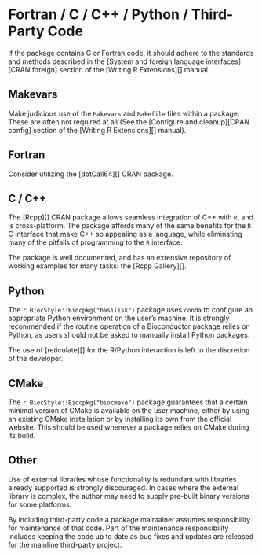 # Fortran / C / C++ / Python / Third-Party Code {#other-than-Rcode}

If the package contains C or Fortran code, it should adhere to the standards and
methods described in the [System and foreign language interfaces][CRAN foreign]
section of the [Writing R Extensions][] manual.

##  Makevars

Make judicious use of the `Makevars` and `Makefile` files within a package.
These are often not required at all (See the [Configure and cleanup][CRAN
config] section of the [Writing R Extensions][] manual).

## Fortran {#fortran}

Consider utilizing the [dotCall64][] CRAN package. 

## C / C++ {#ccode}

The [Rcpp][] CRAN package allows seamless integration of C++ with `R`, and is
cross-platform. The package affords many of the same benefits for the
`R` C interface that make C++ so appealing as a language, while
eliminating many of the pitfalls of programming to the `R` interface.

The package is well documented, and has an extensive repository of
working examples for many tasks: the [Rcpp Gallery][].

## Python {#python}

The `r BiocStyle::Biocpkg("basilisk")` package uses `conda` to configure an
appropriate Python environment on the user's machine. It is strongly
recommended if the routine operation of a Bioconductor package relies on
Python, as users should not be asked to manually install Python packages.

The use of [reticulate][] for the R/Python interaction is left to the
discretion of the developer.

## CMake {#cmake}

The `r BiocStyle::Biocpkg("biocmake")` package guarantees that a certain
minimal version of CMake is available on the user machine, either by using an
existing CMake installation or by installing its own from the official website.
This should be used whenever a package relies on CMake during its build.

## Other {#third-party-code}

Use of external libraries whose functionality is redundant with libraries
already supported is strongly discouraged.  In cases where the external library
is complex, the author may need to supply pre-built binary versions for some
platforms.

By including third-party code a package maintainer assumes responsibility for
maintenance of that code. Part of the maintenance responsibility includes
keeping the code up to date as bug fixes and updates are released for the
mainline third-party project.
